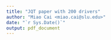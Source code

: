 ```yaml
---
title: "JQT paper with 200 drivers"
author: "Miao Cai <miao.cai@slu.edu>"
date: "`r Sys.Date()`"
output: pdf_document
---
```

